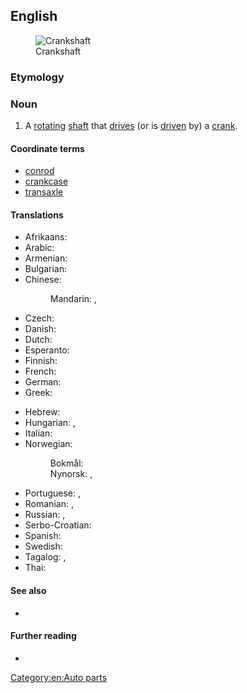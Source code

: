==English==
[[Image:Cshaft.gif|thumb|Crankshaft]]

===Etymology===
{{compound|lang=en|crank|shaft}}

===Noun===
{{en-noun}}

# A [[rotating]] [[shaft]] that [[drive]]s (or is [[driven]] by) a [[crank]].

====Coordinate terms====
* [[conrod]]
* [[crankcase]]
* [[transaxle]]

====Translations====
{{trans-top|rotating shaft that drives a crank}}
* Afrikaans: {{t|af|krukas}}
* Arabic: {{t|ar|عَمُود الْمِرْفَق|m}}
* Armenian: {{t-needed|hy}}
* Bulgarian: {{t|bg|колянов вал|m}}
* Chinese:
*: Mandarin: {{t+|cmn|曲軸}}, {{t+|cmn|曲轴|tr=qūzhóu}}
* Czech: {{t|cs|kliková hřídel|f}}
* Danish: {{t|da|krumtapaksel|c}}
* Dutch: {{t+|nl|krukas|f}}
* Esperanto: {{t-needed|eo}}
* Finnish: {{t+|fi|kampiakseli}}
* French: {{t+|fr|vilebrequin}}
* German: {{t+|de|Kurbelwelle|f}}
* Greek: {{t+|el|στροφαλοφόρος άξονας|m}}
{{trans-mid}}
* Hebrew: {{t|he|גַּל אַרְכֻּבָּה|m|tr=gal arkuba}}
* Hungarian: {{t|hu|főtengely}}, {{t|hu|forgattyústengely}}
* Italian: {{t-needed|it}}
* Norwegian:
*: Bokmål: {{t+|nb|veivaksel|m}}
*: Nynorsk: {{t|nn|veivaksel|m}}, {{t|nn|veivaksling|m}}
* Portuguese: {{t+|pt|virabrequim|m}}, {{t|pt|cambota|f}} {{qualifier|of a vehicle}}
* Romanian: {{t|ro|arbore cotit|m}}, {{t+|ro|vilbrochen|n}}
* Russian: {{t+|ru|коле́нчатый вал|m}}, {{t+|ru|коленва́л|m}}
* Serbo-Croatian: {{t|sh|koljeničasta osovina|f}}
* Spanish: {{t|es|cigüeñal}}
* Swedish: {{t|sv|vevaxel|c}}
* Tagalog: {{t|tl|sikaran}}, {{t|tl|tandos-sikaran}}
* Thai: {{t-needed|th}}
{{trans-bottom}}

====See also====
* {{l|en|camshaft}}

====Further reading====
* {{pedialite}}

[[Category:en:Auto parts]]